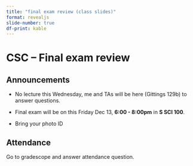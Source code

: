 ```yaml
---
title: "final exam review (class slides)"
format: revealjs
slide-number: true
df-print: kable
---
```



# CSC -- Final exam review

## Announcements

-   No lecture this Wednesday, me and TAs will be here (Gittings 129b) to answer questions.

-   Final exam will be on this Friday Dec 13, **6:00 - 8:00pm** in **S SCI 100**.

-   Bring your photo ID


## Attendance

Go to gradescope and answer attendance question.



